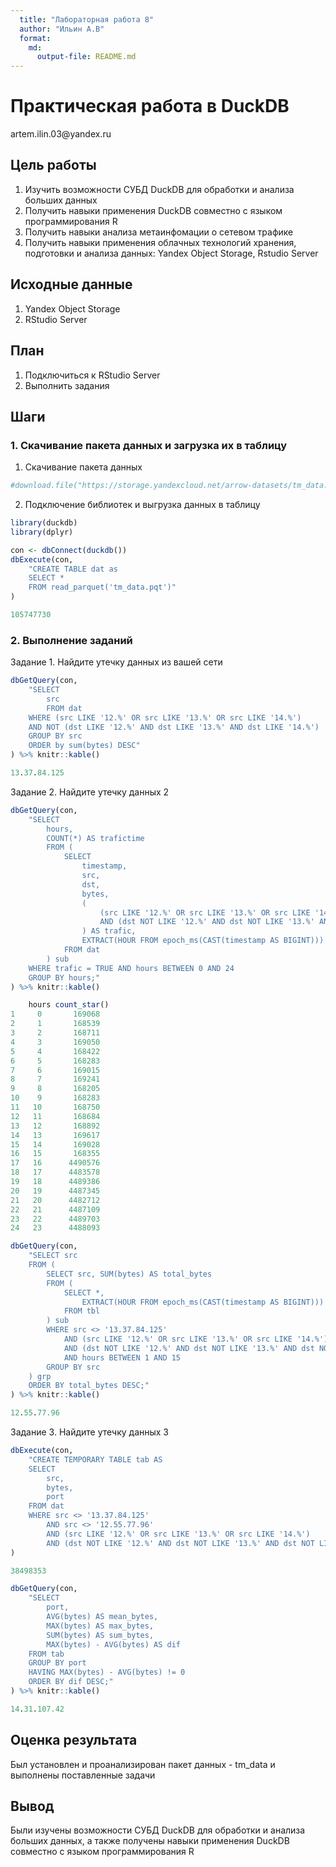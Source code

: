 ```yaml
---
  title: "Лабораторная работа 8"
  author: "Ильин А.В"
  format: 
    md:
      output-file: README.md
---
```


# Практическая работа в DuckDB

artem.ilin.03@yandex.ru

## Цель работы
1. Изучить возможности СУБД DuckDB для обработки и анализа больших данных
2. Получить навыки применения DuckDB совместно с языком программирования R
3. Получить навыки анализа метаинфомации о сетевом трафике
4. Получить навыки применения облачных технологий хранения, подготовки и анализа данных: Yandex Object Storage, Rstudio Server

## Исходные данные

1. Yandex Object Storage
2. RStudio Server

## План

1. Подключиться к RStudio Server
2. Выполнить задания


## Шаги

### 1. Скачивание пакета данных и загрузка их в таблицу

1. Скачивание пакета данных
```r
#download.file("https://storage.yandexcloud.net/arrow-datasets/tm_data.pqt",destfile = "tm_data.pqt")
```
2. Подключение библиотек и выгрузка данных в таблицу
```r 
library(duckdb)
library(dplyr)

con <- dbConnect(duckdb())
dbExecute(con, 
    "CREATE TABLE dat as 
    SELECT * 
    FROM read_parquet('tm_data.pqt')"
)
```
```r
105747730
```
### 2. Выполнение заданий
 
Задание 1. Найдите утечку данных из вашей сети
```r
dbGetQuery(con,
    "SELECT 
        src 
        FROM dat
    WHERE (src LIKE '12.%' OR src LIKE '13.%' OR src LIKE '14.%') 
    AND NOT (dst LIKE '12.%' AND dst LIKE '13.%' AND dst LIKE '14.%')
    GROUP BY src
    ORDER by sum(bytes) DESC"
) %>% knitr::kable()
```
```r
13.37.84.125
```
Задание 2. Найдите утечку данных 2
```r
dbGetQuery(con,
    "SELECT 
        hours,
        COUNT(*) AS trafictime
        FROM (
            SELECT 
                timestamp,
                src,
                dst,
                bytes,
                (
                    (src LIKE '12.%' OR src LIKE '13.%' OR src LIKE '14.%')
                    AND (dst NOT LIKE '12.%' AND dst NOT LIKE '13.%' AND dst NOT LIKE '14.%')
                ) AS trafic,
                EXTRACT(HOUR FROM epoch_ms(CAST(timestamp AS BIGINT))) AS hours
            FROM dat
        ) sub
    WHERE trafic = TRUE AND hours BETWEEN 0 AND 24
    GROUP BY hours;"
) %>% knitr::kable()
```
```r
    hours count_star()
1     0       169068
2     1       168539
3     2       168711
4     3       169050
5     4       168422
6     5       168283
7     6       169015
8     7       169241
9     8       168205
10    9       168283
11   10       168750
12   11       168684
13   12       168892
14   13       169617
15   14       169028
16   15       168355
17   16      4490576
18   17      4483578
19   18      4489386
20   19      4487345
21   20      4482712
22   21      4487109
23   22      4489703
24   23      4488093
```

```r 
dbGetQuery(con,
    "SELECT src
    FROM (
        SELECT src, SUM(bytes) AS total_bytes
        FROM (
            SELECT *,
                EXTRACT(HOUR FROM epoch_ms(CAST(timestamp AS BIGINT))) AS hours
            FROM tbl
        ) sub
        WHERE src <> '13.37.84.125'
            AND (src LIKE '12.%' OR src LIKE '13.%' OR src LIKE '14.%')
            AND (dst NOT LIKE '12.%' AND dst NOT LIKE '13.%' AND dst NOT LIKE '14.%')
            AND hours BETWEEN 1 AND 15
        GROUP BY src
    ) grp
    ORDER BY total_bytes DESC;"
) %>% knitr::kable()
```
```r
12.55.77.96
```
Задание 3. Найдите утечку данных 3
```r
dbExecute(con,
    "CREATE TEMPORARY TABLE tab AS
    SELECT 
        src, 
        bytes, 
        port
    FROM dat
    WHERE src <> '13.37.84.125'
        AND src <> '12.55.77.96'
        AND (src LIKE '12.%' OR src LIKE '13.%' OR src LIKE '14.%')
        AND (dst NOT LIKE '12.%' AND dst NOT LIKE '13.%' AND dst NOT LIKE '14.%');"
)
```
```r
38498353
```
```r 
dbGetQuery(con,
    "SELECT 
        port, 
        AVG(bytes) AS mean_bytes, 
        MAX(bytes) AS max_bytes, 
        SUM(bytes) AS sum_bytes, 
        MAX(bytes) - AVG(bytes) AS dif
    FROM tab
    GROUP BY port
    HAVING MAX(bytes) - AVG(bytes) != 0
    ORDER BY dif DESC;"
) %>% knitr::kable()
```
```r
14.31.107.42
```

## Оценка результата

Был установлен и проанализирован пакет данных - tm_data и выполнены поставленные задачи

## Вывод

Были изучены возможности СУБД DuckDB для обработки и анализа больших данных, а также получены навыки применения DuckDB совместно с языком программирования R
```r
```